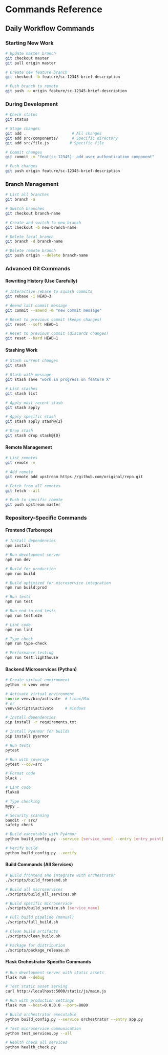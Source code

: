 # Commands Reference

## Daily Workflow Commands

### Starting New Work
```bash
# Update master branch
git checkout master
git pull origin master

# Create new feature branch
git checkout -b feature/sc-12345-brief-description

# Push branch to remote
git push -u origin feature/sc-12345-brief-description
```

### During Development
```bash
# Check status
git status

# Stage changes
git add .                    # All changes
git add src/components/      # Specific directory
git add src/file.js         # Specific file

# Commit changes
git commit -m "feat(sc-12345): add user authentication component"

# Push changes
git push origin feature/sc-12345-brief-description
```

### Branch Management
```bash
# List all branches
git branch -a

# Switch branches
git checkout branch-name

# Create and switch to new branch
git checkout -b new-branch-name

# Delete local branch
git branch -d branch-name

# Delete remote branch
git push origin --delete branch-name
```

### Advanced Git Commands

#### Rewriting History (Use Carefully)
```bash
# Interactive rebase to squash commits
git rebase -i HEAD~3

# Amend last commit message
git commit --amend -m "new commit message"

# Reset to previous commit (keeps changes)
git reset --soft HEAD~1

# Reset to previous commit (discards changes)
git reset --hard HEAD~1
```

#### Stashing Work
```bash
# Stash current changes
git stash

# Stash with message
git stash save "work in progress on feature X"

# List stashes
git stash list

# Apply most recent stash
git stash apply

# Apply specific stash
git stash apply stash@{2}

# Drop stash
git stash drop stash@{0}
```

#### Remote Management
```bash
# List remotes
git remote -v

# Add remote
git remote add upstream https://github.com/original/repo.git

# Fetch from all remotes
git fetch --all

# Push to specific remote
git push upstream master
```

### Repository-Specific Commands

#### Frontend (Turborepo)
```bash
# Install dependencies
npm install

# Run development server
npm run dev

# Build for production
npm run build

# Build optimized for microservice integration
npm run build:prod

# Run tests
npm run test

# Run end-to-end tests
npm run test:e2e

# Lint code
npm run lint

# Type check
npm run type-check

# Performance testing
npm run test:lighthouse
```

#### Backend Microservices (Python)
```bash
# Create virtual environment
python -m venv venv

# Activate virtual environment
source venv/bin/activate  # Linux/Mac
# or
venv\Scripts\activate     # Windows

# Install dependencies
pip install -r requirements.txt

# Install PyArmor for builds
pip install pyarmor

# Run tests
pytest

# Run with coverage
pytest --cov=src

# Format code
black .

# Lint code
flake8

# Type checking
mypy .

# Security scanning
bandit -r src/
safety check

# Build executable with PyArmor
python build_config.py --service [service_name] --entry [entry_point]

# Verify build
python build_config.py --verify
```

#### Build Commands (All Services)
```bash
# Build frontend and integrate with orchestrator
./scripts/build_frontend.sh

# Build all microservices
./scripts/build_all_services.sh

# Build specific microservice
./scripts/build_service.sh [service_name]

# Full build pipeline (manual)
./scripts/full_build.sh

# Clean build artifacts
./scripts/clean_build.sh

# Package for distribution
./scripts/package_release.sh
```

#### Flask Orchestrator Specific Commands
```bash
# Run development server with static assets
flask run --debug

# Test static asset serving
curl http://localhost:5000/static/js/main.js

# Run with production settings
flask run --host=0.0.0.0 --port=8080

# Build orchestrator executable
python build_config.py --service orchestrator --entry app.py

# Test microservice communication
python test_services.py --all

# Health check all services
python health_check.py
```
